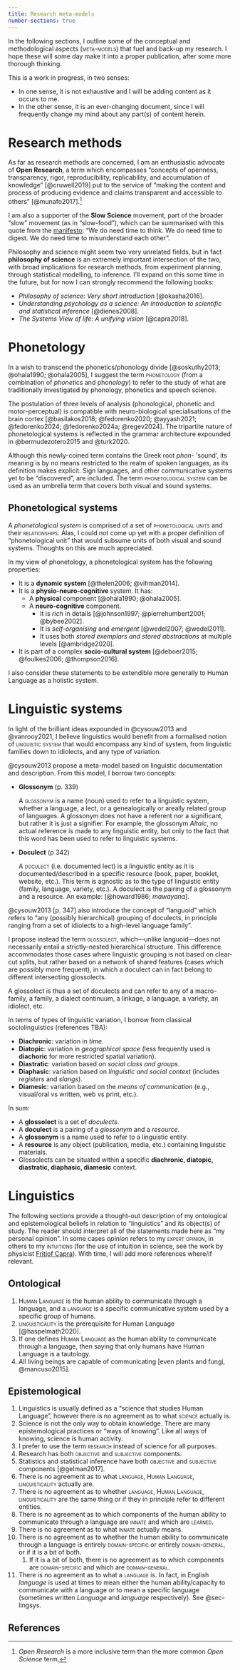 ```yaml
---
title: Research meta-models
number-sections: true
---
```


In the following sections, I outline some of the conceptual and methodological aspects ([meta-models]{.smallcaps}) that fuel and back-up my research.
I hope these will some day make it into a proper publication, after some more thorough thinking.

This is a work in progress, in two senses:

-   In one sense, it is not exhaustive and I will be adding content as it occurs to me.
-   In the other sense, it is an ever-changing document, since I will frequently change my mind about any part(s) of content herein.

# Research methods

As far as research methods are concerned, I am an enthusiastic advocate of **Open Research**, a term which encompasses "concepts of openness, transparency, rigor, reproducibility, replicability, and accumulation of knowledge" [@cruwell2019] put to the service of "making the content and process of producing evidence and claims transparent and accessible to others" [@munafo2017].[^1]

[^1]: *Open Research* is a more inclusive term than the more common *Open Science* term.

<!-- TODO: slow science -->

I am also a supporter of the **Slow Science** movement, part of the broader "slow" movement (as in "slow-food"), which can be summarised with this quote from the [manifesto](http://slow-science.org): "We do need time to think. We do need time to digest. We do need time to misunderstand each other".

<!-- TODO: ethics -->

<!-- TODO: research project management -->

<!-- TODO: methods as theory, theory = concepts + methods, theory and applications, basic science and applied science -->

<!-- TODO: statistics -->

<!-- TODO: philosophy of science: three books -->

Philosophy and science might seem two very unrelated fields, but in fact **philosophy of science** is an extremely important intersection of the two, with broad implications for research methods, from experiment planning, through statistical modelling, to inference.
I'll expand on this some time in the future, but for now I can strongly recommend the following books:

-   *Philosophy of science: Very short introduction* [@okasha2016].
-   *Understanding psychology as a science: An introduction to scientific and statistical inference* [@dienes2008].
-   *The Systems View of life: A unifying vision* [@capra2018].

# Phonetology

In a wish to transcend the phonetics/phonology divide [@soskuthy2013; @ohala1990; @ohala2005], I suggest the term [phonetology]{.smallcaps} (from a combination of *phonet*ics and phon*ology*) to refer to the study of what are traditionally investigated by phonology, phonetics and speech science.

The postulation of three levels of analysis (phonological, phonetic and motor-perceptual) is compatible with neuro-biological specialisations of the brain cortex [@basilakos2018; @fedorenko2020; @ayyash2021; @fedorenko2024; @fedorenko2024a; @regev2024].
The tripartite nature of phonetological systems is reflected in the grammar architecture expounded in @bermudezotero2015 and @turk2020.

Although this newly-coined term contains the Greek root *phon-* 'sound', its meaning is by no means restricted to the realm of spoken languages, as its definition makes explicit.
Sign languages, and other communicative systems yet to be "discovered", are included.
The term [phonetological system]{.smallcaps} can be used as an umbrella term that covers both visual and sound systems.

## Phonetological systems

A *phonetological system* is comprised of a set of [phonetological units]{.smallcaps} and their [relationships]{.smallcaps}.
Alas, I could not come up yet with a proper definition of "phonetological unit" that would subsume units of both visual and sound systems.
Thoughts on this are much appreciated.

In my view of phonetology, a phonetological system has the following properties:

-   It is a **dynamic system** [@thelen2006; @vihman2014].
-   It is a **physio-neuro-cognitive** system. It has:
    -   A **physical** component [@ohala1990; @ohala2005].
    -   A **neuro-cognitive** component.
        -   It is *rich* in details [@johnson1997; @pierrehumbert2001; @bybee2002].
        -   It is *self-organising* and *emergent* [@wedel2007; @wedel2011].
        -   It uses both *stored exemplars and stored abstractions* at multiple levels [@ambridge2020].
-   It is part of a complex **socio-cultural system** [@deboer2015; @foulkes2006; @thompson2016].

I also consider these statements to be extendible more generally to Human Language as a holistic system.

# Linguistic systems {#sec-lingsys}

In light of the brilliant ideas expounded in @cysouw2013 and @vanrooy2021, I believe linguistics would benefit from a formalised notion of [linguistic system]{.smallcaps} that would encompass any kind of system, from linguistic families down to idiolects, and any type of variation.

@cysouw2013 propose a meta-model based on linguistic documentation and description.
From this model, I borrow two concepts:

-   **Glossonym** (p. 339)

    A [glossonym]{.smallcaps} is a name (noun) used to refer to a linguistic system, whether a language, a lect, or a genealogically or areally related group of languages.
    A glossonym does not have a referent nor a significant, but rather it is just a signifier.
    For example, the glossonym *Altaic*, no actual reference is made to any linguistic entity, but only to the fact that this word has been used to refer to linguistic systems.

-   **Doculect** (p 342)

    A [doculect]{.smallcaps} (i.e. documented lect) is a linguistic entity as it is documented/described in a specific resource (book, paper, booklet, website, etc.).
    This term is agnostic as to the type of linguistic entity (family, language, variety, etc.).
    A doculect is the pairing of a glossonym and a resource.
    An example: [@howard1986; *mawayana*].

@cysouw2013 [p. 347] also introduce the concept of "languoid" which refers to "any (possibly hierarchical) grouping of doculects, in principle ranging from a set of idiolects to a high-level language family".

I propose instead the term [glossolect]{.smallcaps}, which---unlike languoid---does not necessarily entail a strictly-nested hierarchical structure.
This difference accommodates those cases where linguistic grouping is not based on clear-cut splits, but rather based on a network of shared features (cases which are possibly more frequent), in which a doculect can in fact belong to different intersecting glossolects.

A glossolect is thus a set of doculects and can refer to any of a macro-family, a family, a dialect continuum, a linkage, a language, a variety, an idiolect, etc.

In terms of types of linguistic variation, I borrow from classical sociolinguistics (references TBA):

-   **Diachronic**: variation in *time*.
-   **Diatopic**: variation in *geographical space* (less frequently used is **diachoric** for more restricted spatial variation).
-   **Diastratic**: variation based on *social class and groups*.
-   **Diaphasic**: variation based on *linguistic and social context* (includes *registers* and *slangs*).
-   **Diamesic**: variation based on the *means of communication* (e.g., visual/oral vs written, web vs print, etc.).

In sum:

-   A **glossolect** is a set of *doculects*.
-   A **doculect** is a pairing of a *glossonym* and a *resource*.
-   A **glossonym** is a name used to refer to a linguistic entity.
-   A **resource** is any object (publication, media, etc.) containing linguistic materials.
-   Glossolects can be situated within a specific **diachronic, diatopic, diastratic, diaphasic, diamesic** context.

# Linguistics

The following sections provide a thought-out description of my ontological and epistemological beliefs in relation to "linguistics" and its object(s) of study.
The reader should interpret all of the statements made here as "my personal opinion".
In some cases *opinion* refers to my [expert opinion]{.smallcaps}, in others to my [intuitions]{.smallcaps} (for the use of intuition in science, see the work by physicist [Fritjof Capra](https://www.fritjofcapra.net)).
With time, I will add more references where/if relevant.

## Ontological

1.  [Human Language]{.smallcaps} is the human ability to communicate through a language, and a [language]{.smallcaps} is a specific communicative system used by a specific group of humans.
2.  [linguisticality]{.smallcaps} is the prerequisite for Human Language [@haspelmath2020].
3.  If one defines [Human Language]{.smallcaps} as the human ability to communicate through a language, then saying that only humans have Human Language is a tautology.
4.  All living beings are capable of communicating [even plants and fungi, @mancuso2015].

## Epistemological

1.  Linguistics is usually defined as a "science that studies Human Language", however there is no agreement as to what [science]{.smallcaps} actually is.
2.  Science is not the only way to obtain knowledge. There are many epistemological practices or "ways of knowing". Like all ways of knowing, science is human activity.
3.  I prefer to use the term [research]{.smallcaps} instead of science for all purposes.
4.  Research has both [objective]{.smallcaps} and [subjective]{.smallcaps} components.
5.  Statistics and statistical inference have both [objective]{.smallcaps} and [subjective]{.smallcaps} components [@gelman2017].
6.  There is no agreement as to what [language]{.smallcaps}, [Human Language]{.smallcaps}, [linguisticality]{.smallcaps} actually are.
7.  There is no agreement as to whether [language]{.smallcaps}, [Human Language]{.smallcaps}, [linguisticality]{.smallcaps} are the same thing or if they in principle refer to different entities.
8.  There is no agreement as to which components of the human ability to communicate through a language are [innate]{.smallcaps} and which are [learned]{.smallcaps}.
9.  There is no agreement as to what [innate]{.smallcaps} actually means.
10. There is no agreement as to whether the human ability to communicate through a language is entirely [domain-specific]{.smallcaps} or entirely [domain-general]{.smallcaps}, or if it is a bit of both.
    1.  If it is a bit of both, there is no agreement as to which components are [domain-specific]{.smallcaps} and which are [domain-general]{.smallcaps}.
11. There is no agreement as to what a [language]{.smallcaps} is. In fact, in English *language* is used at times to mean either the human ability/capacity to communicate with a language or to mean a specific language (sometimes written *Language* and *language* respectively). See @sec-lingsys.

## References {.unnumbered}
